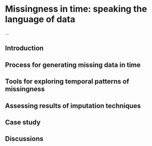 # Missingness in time: speaking the language of data {#ch:mists}

...

## Introduction

## Process for generating missing data in time

## Tools for exploring temporal patterns of missingness

## Assessing results of imputation techniques

## Case study

## Discussions
